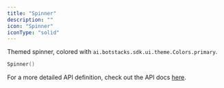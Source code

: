 ```yaml
---
title: "Spinner"
description: ""
icon: "Spinner"
iconType: "solid"
---
```


Themed spinner, colored with `ai.botstacks.sdk.ui.theme.Colors.primary`.

```Kotlin
Spinner()
```
For a more detailed API definition, check out the API docs [here](https://docs.botstacks.ai/api-reference/introduction).